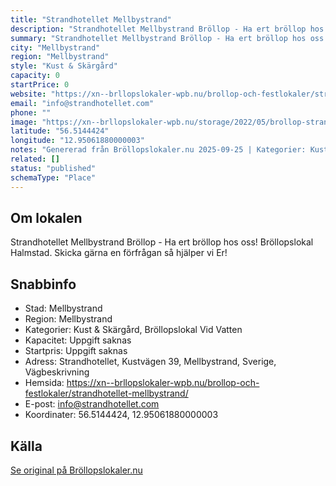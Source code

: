 ```yaml
---
title: "Strandhotellet Mellbystrand"
description: "Strandhotellet Mellbystrand Bröllop - Ha ert bröllop hos oss! Bröllopslokal Halmstad. Skicka gärna en förfrågan så hjälper vi Er!"
summary: "Strandhotellet Mellbystrand Bröllop - Ha ert bröllop hos oss! Bröllopslokal Halmstad. Skicka gärna en förfrågan så hjälper vi Er!"
city: "Mellbystrand"
region: "Mellbystrand"
style: "Kust & Skärgård"
capacity: 0
startPrice: 0
website: "https://xn--brllopslokaler-wpb.nu/brollop-och-festlokaler/strandhotellet-mellbystrand/"
email: "info@strandhotellet.com"
phone: ""
image: "https://xn--brllopslokaler-wpb.nu/storage/2022/05/brollop-strandhotellet-brollopslokal-festlokal-brollop-festvaning.webp"
latitude: "56.5144424"
longitude: "12.95061880000003"
notes: "Genererad från Bröllopslokaler.nu 2025-09-25 | Kategorier: Kust & Skärgård, Bröllopslokal Vid Vatten"
related: []
status: "published"
schemaType: "Place"
---
```


## Om lokalen

Strandhotellet Mellbystrand Bröllop - Ha ert bröllop hos oss! Bröllopslokal Halmstad. Skicka gärna en förfrågan så hjälper vi Er!

## Snabbinfo

- Stad: Mellbystrand
- Region: Mellbystrand
- Kategorier: Kust & Skärgård, Bröllopslokal Vid Vatten
- Kapacitet: Uppgift saknas
- Startpris: Uppgift saknas
- Adress: Strandhotellet, Kustvägen 39, Mellbystrand, Sverige, Vägbeskrivning
- Hemsida: https://xn--brllopslokaler-wpb.nu/brollop-och-festlokaler/strandhotellet-mellbystrand/
- E-post: info@strandhotellet.com
- Koordinater: 56.5144424, 12.95061880000003

## Källa

[Se original på Bröllopslokaler.nu](https://xn--brllopslokaler-wpb.nu/brollop-och-festlokaler/strandhotellet-mellbystrand/)
